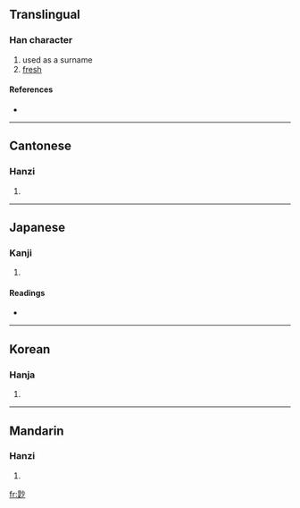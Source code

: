 ==Translingual==

===Han character===
{{Han char|rn=42|rad=小|as=10|sn=13|four=4972<sub>0</sub>|canj=日人火竹 (AOFH)}}

# used as a surname
# [[fresh]]

====References====
* {{Han ref|kx=0297.260|dkj=07522|dj=0592.250|hdz=10565.170|uh=5C1F|ud=23583|bh=DD4B|bd=56651}}

----

==Cantonese==

===Hanzi===
{{yue-hanzi|jyut=|y=sin2}}

# {{defn|Cantonese}}

----

==Japanese==

===Kanji===
{{ja-kanji|grade=|rs=小10}}

# {{defn|Japanese}}

====Readings====
* {{ja-readings|on=[[せん]] (sen), [[せう]] (seu)|kun=[[すくない]] (sukunai)}}

----

==Korean==

===Hanja===
{{ko-hanja|hangeul=선|rv=seon|mr=sŏn}}

# {{defn|Korean}}

----

==Mandarin==

===Hanzi===
{{cmn-hanzi|pin=[[xiǎn]] ([[xian3]]), [[yóu]] ([[you2]])|wg=hsien<sup>3</sup>, yu<sup>2</sup>}}

# {{defn|Mandarin}}

[[fr:尟]]